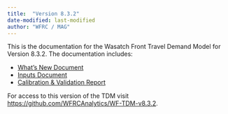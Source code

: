 ```yaml
---
title:  "Version 8.3.2"
date-modified: last-modified
author: "WFRC / MAG"
---
```


This is the documentation for the Wasatch Front Travel Demand Model for Version 8.3.2. The documentation includes:

 - [What's New Document](whats-new/2022-02-04/1-20220204-update.qmd)
 - [Inputs Document](downloads.qmd)
 - [Calibration & Validation Report](downloads.qmd)

For access to this version of the TDM visit <https://github.com/WFRCAnalytics/WF-TDM-v8.3.2>.

